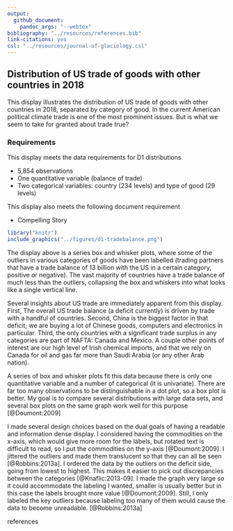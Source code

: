 ```yaml
---
output: 
  github_document: 
    pandoc_args: "--webtex"
bibliography: "../resources/references.bib"
link-citations: yes
csl: "../resources/journal-of-glaciology.csl"
---
```


## Distribution of US trade of goods with other countries in 2018 

This display illustrates the distribution of US trade of goods with other countries in 2018, separated by category of good. In the current American political climate trade is one of the most prominent issues. But is what we seem to take for granted about trade true?

### Requirements 

This display meets the data requirements for D1 distributions

- 5,854 observations 
- One quantitative variable (balance of trade) 
- Two categorical variables: country (234 levels) and type of good (29 levels)  

This display also meets the following document requirement 

- Compelling Story

```r
library("knitr")
include_graphics("../figures/d1-tradebalance.png")
```
The display above is a series box and whisker plots, where some of the outliers in various categories of goods have been labelled (trading partners that have a trade balance of 13 billion with the US in a certain category, positive or negative). The vast majority of countries have a trade balance of much less than the outliers, collapsing the box and whiskers into what looks like a single vertical line.

Several insights about US trade are immediately apparent from this display. First, The overall US trade balance (a deficit currently) is driven by trade with a handful of countries. Second, China is the biggest factor in that deficit; we are buying a lot of Chinese goods, computers and electronics in particular. Third, the only countries with a significant trade surplus in any categories are part of NAFTA: Canada and Mexico. A couple other points of interest are our high level of Irish chemical imports, and that we rely on Canada for oil and gas far more than Saudi Arabia (or any other Arab nation).

A series of box and whisker plots fit this data because there is only one quantitative variable and a number of categorical (it is univariate). There are far too many observations to be distinguishable in a dot plot, so a box plot is better. My goal is to compare several distributions with large data sets, and several box plots on the same graph work well for this purpose [@Doumont:2009]

I made several design choices based on the dual goals of having a readable and information dense display. 
I considered having the commodities on the x-axis, which would give more room for the labels, but rotated text is difficult to read, so I put the commodities on the y-axis [@Doumont:2009]. I jittered the outliers and made them translucent so that they can all be seen [@Robbins:2013a]. I ordered the data by the outliers on the deficit side, going from lowest to highest. This makes it easier to pick out discrepancies between the categories [@Knaflic:2013-09]. I made the graph very large so it could accommodate the labeling I wanted, smaller is usually better but in this case the labels brought more value [@Doumont:2009]. Still, I only labeled the key outliers because labeling too many of them would cause the data to become unreadable. [@Robbins:2013a]


references
<div id="refs"></div>

